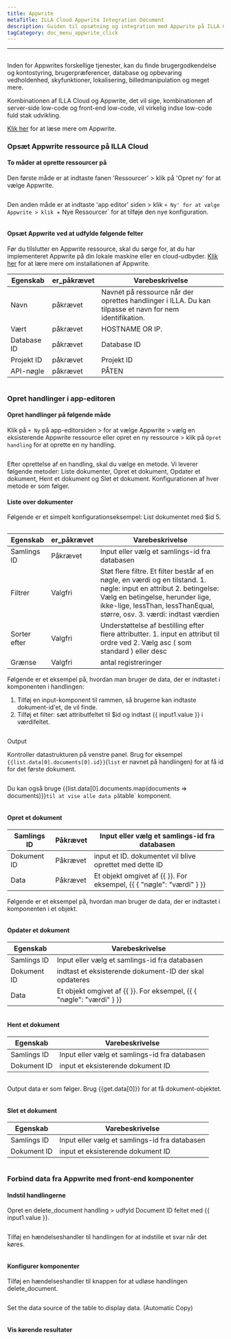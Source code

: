 ```yaml
---
title: Appwrite
metaTitle: ILLA Cloud Appwrite Integration Document
description: Guiden til opsætning og integration med Appwrite på ILLA Cloud
tagCategory: doc_menu_appwrite_click
---
```


* * *

## <Heading hidden>Appwrite Database</Heading>

Inden for Appwrites forskellige tjenester, kan du finde brugergodkendelse og kontostyring, brugerpræferencer, database og opbevaring vedholdenhed, skyfunktioner, lokalisering, billedmanipulation og meget mere. 

Kombinationen af ILLA Cloud og Appwrite, det vil sige, kombinationen af server-side low-code og front-end low-code, vil virkelig indse low-code fuld stak udvikling.

[Klik her](https://appwrite.io/) for at læse mere om Appwrite.

### Opsæt Appwrite ressource på ILLA Cloud

#### To måder at oprette ressourcer på

Den første måde er at indtaste fanen 'Ressourcer' > klik på 'Opret ny' for at vælge Appwrite. 

<img src='https://cdn.illacloud.com/official-website/img/docs/assemble/appwrite1.png' alt="" />

Den anden måde er at indtaste 'app editor' siden > klik `+ Ny' for at vælge Appwrite > klik `+ Nye Ressourcer\` for at tilføje den nye konfiguration. 

<img src='https://cdn.illacloud.com/official-website/img/docs/assemble/appwrite2.png' alt="" />

#### Opsæt Appwrite ved at udfylde følgende felter

Før du tilslutter en Appwrite ressource, skal du sørge for, at du har implementeret Appwrite på din lokale maskine eller en cloud-udbyder. [Klik her](https://appwrite.io/docs/installation) for at lære mere om installationen af Appwrite. 

| Egenskab    | er_påkrævet | Varebeskrivelse                                                                                          |
| ----------- | ----------- | -------------------------------------------------------------------------------------------------------- |
| Navn        | påkrævet    | Navnet på ressource når der oprettes handlinger i ILLA. Du kan tilpasse et navn for nem identifikation.  |
| Vært        | påkrævet    | HOSTNAME OR IP.                                                                                          |
| Database ID | påkrævet    | Database ID                                                                                              |
| Projekt ID  | påkrævet    | Projekt ID                                                                                               |
| API-nøgle   | påkrævet    | PÅTEN                                                                                                    |

<img src='https://cdn.illacloud.com/official-website/img/docs/assemble/appwrite3.png' alt="" />

### Opret handlinger i app-editoren

#### Opret handlinger på følgende måde

Klik på `+ Ny` på app-editorsiden > for at vælge Appwrite > vælg en eksisterende Appwrite ressource eller opret en ny ressource > klik på `Opret handling` for at oprette en ny handling. 

<img src='https://cdn.illacloud.com/official-website/img/docs/assemble/appwrite4.png' alt="" />

Efter oprettelse af en handling, skal du vælge en metode. Vi leverer følgende metoder: Liste dokumenter, Opret et dokument, Opdater et dokument, Hent et dokument og Slet et dokument. Konfigurationen af hver metode er som følger. 

#### Liste over dokumenter

Følgende er et simpelt konfigurationseksempel: List dokumentet med $id 5. 

<img src='https://cdn.illacloud.com/official-website/img/docs/assemble/appwrite5.png' alt="" />

| Egenskab     | er_påkrævet | Varebeskrivelse                                                                                                                                                                                                                    |
| ------------ | ----------- | ---------------------------------------------------------------------------------------------------------------------------------------------------------------------------------------------------------------------------------- |
| Samlings ID  | Påkrævet    | Input eller vælg et samlings-id fra databasen                                                                                                                                                                                      |
| Filtrer      | Valgfri     | Støt flere filtre. Et filter består af en nøgle, en værdi og en tilstand. 1. nøgle: input en attribut 2. betingelse: Vælg en betingelse, herunder lige, ikke-lige, lessThan, lessThanEqual, større, osv. 3. værdi: indtast værdien |
| Sorter efter | Valgfri     | Understøttelse af bestilling efter flere attributter. 1. input en attribut til ordre ved 2. Vælg asc ( som standard ) eller desc                                                                                                   |
| Grænse       | Valgfri     | antal registreringer                                                                                                                                                                                                               |

Følgende er et eksempel på, hvordan man bruger de data, der er indtastet i komponenten i handlingen:

1.  Tilføj en input-komponent til rammen, så brugerne kan indtaste dokument-id'et, de vil finde.  
2.  Tilføj et filter: sæt attributfeltet til $id og indtast {{ input1.value }} i værdifeltet. 

<img src='https://cdn.illacloud.com/official-website/img/docs/assemble/appwrite6.png' alt="" />

Output

Kontroller datastrukturen på venstre panel. Brug for eksempel `{{list.data[0].documents[0].id}}`(`list` er navnet på handlingen) for at få id for det første dokument. 

<img src='https://cdn.illacloud.com/official-website/img/docs/assemble/appwrite7.png' alt="" />

Du kan også bruge {{list.data[0].documents.map(documents => documents)}}`til at vise alle data på`table\` komponent. 

<img src='https://cdn.illacloud.com/official-website/img/docs/assemble/appwrite8.png' alt="" />

#### Opret et dokument

| Samlings ID | Påkrævet | Input eller vælg et samlings-id fra databasen                        |
| ----------- | -------- | -------------------------------------------------------------------- |
| Dokument ID | Påkrævet | input et ID. dokumentet vil blive oprettet med dette ID              |
| Data        | Påkrævet | Et objekt omgivet af {{ }}. For eksempel, {{ { "nøgle": "værdi" } }} |

Følgende er et eksempel på, hvordan man bruger de data, der er indtastet i komponenten i et objekt. 

<img src='https://cdn.illacloud.com/official-website/img/docs/assemble/appwrite9.png' alt="" />

#### Opdater et dokument

| Egenskab    | Varebeskrivelse                                                      |
| ----------- | -------------------------------------------------------------------- |
| Samlings ID | Input eller vælg et samlings-id fra databasen                        |
| Dokument ID | indtast et eksisterende dokument-ID der skal opdateres               |
| Data        | Et objekt omgivet af {{ }}. For eksempel, {{ { "nøgle": "værdi" } }} |

<img src='https://cdn.illacloud.com/official-website/img/docs/assemble/appwrite10.png' alt="" />

#### Hent et dokument

| Egenskab    | Varebeskrivelse                               |
| ----------- | --------------------------------------------- |
| Samlings ID | Input eller vælg et samlings-id fra databasen |
| Dokument ID | input et eksisterende dokument ID             |

<img src='https://cdn.illacloud.com/official-website/img/docs/assemble/appwrite11.png' alt="" />

Output data er som følger. Brug {{get.data[0]}} for at få dokument-objektet.

<img src='https://cdn.illacloud.com/official-website/img/docs/assemble/appwrite12.png' alt="" />

#### Slet et dokument

| Egenskab    | Varebeskrivelse                               |
| ----------- | --------------------------------------------- |
| Samlings ID | Input eller vælg et samlings-id fra databasen |
| Dokument ID | input et eksisterende dokument ID             |

<img src='https://cdn.illacloud.com/official-website/img/docs/assemble/appwrite13.png' alt="" />

### Forbind data fra Appwrite med front-end komponenter

#### Indstil handlingerne

Opret en delete_document handling > udfyld Document ID feltet med {{ input1.value }}. 

<img src='https://cdn.illacloud.com/official-website/img/docs/assemble/appwrite14.png' alt="" />

Tilføj en hændelseshandler til handlingen for at indstille et svar når det køres. 

<img src='https://cdn.illacloud.com/official-website/img/docs/assemble/appwrite15.png' alt="" />

#### Konfigurer komponenter

Tilføj en hændelseshandler til knappen for at udløse handlingen delete_document. 

<img src='https://cdn.illacloud.com/official-website/img/docs/assemble/appwrite16.png' alt="" />

Set the data source of the table to display data. (Automatic Copy) 

<img src='https://cdn.illacloud.com/official-website/img/docs/assemble/appwrite17.png' alt="" />

#### Vis kørende resultater

<img src='https://cdn.illacloud.com/official-website/img/docs/assemble/appwrite18.gif' alt="" />
